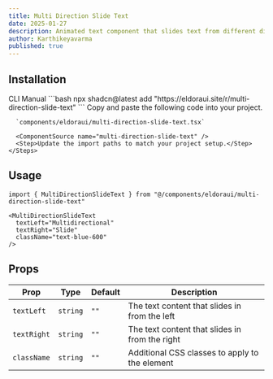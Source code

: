 ```yaml
---
title: Multi Direction Slide Text
date: 2025-01-27
description: Animated text component that slides text from different directions with smooth motion effects.
author: Karthikeyavarma
published: true
---
```


<ComponentPreview name="multi-direction-slide-text-demo" />

## Installation

<Tabs defaultValue="cli">
  <TabsList>
    <TabsTrigger value="cli">CLI</TabsTrigger>
    <TabsTrigger value="manual">Manual</TabsTrigger>
  </TabsList>
  <TabsContent value="cli">
    ```bash 
    npx shadcn@latest add "https://eldoraui.site/r/multi-direction-slide-text"
    ```
  </TabsContent>
  <TabsContent value="manual">
    <Steps>
      <Step>Copy and paste the following code into your project.</Step>

      `components/eldoraui/multi-direction-slide-text.tsx`

      <ComponentSource name="multi-direction-slide-text" />
      <Step>Update the import paths to match your project setup.</Step>
    </Steps>

  </TabsContent>
</Tabs>

## Usage

```tsx showLineNumbers
import { MultiDirectionSlideText } from "@/components/eldoraui/multi-direction-slide-text"
```

```tsx showLineNumbers
<MultiDirectionSlideText
  textLeft="Multidirectional"
  textRight="Slide"
  className="text-blue-600"
/>
```

## Props

| Prop        | Type     | Default | Description                                    |
| ----------- | -------- | ------- | ---------------------------------------------- |
| `textLeft`  | `string` | `""`    | The text content that slides in from the left  |
| `textRight` | `string` | `""`    | The text content that slides in from the right |
| `className` | `string` | `""`    | Additional CSS classes to apply to the element |
